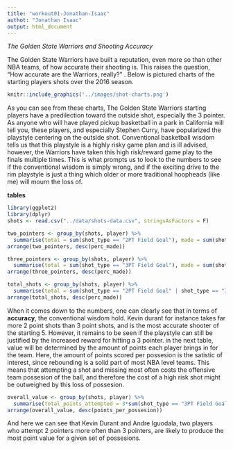 ```yaml
---
title: "workout01-Jonathan-Isaac"
authot: "Jonathan Isaac"
output: html_document
---
```


_The Golden State Warriors and Shooting Accuracy_

The Golden State Warriors have built a reputation, even more so than other NBA teams, of how accurate their shooting is. This raises the question, "How accurate are the Warriors, really?" . Below is pictured charts of the starting players shots over the 2016 season.

```r
knitr::include_graphics('../images/shot-charts.png')
```

  As you can see from these charts, The Golden State Warriors starting players have a predilection toward the outside shot, especially the 3 pointer. As anyone who will have played pickup basketball in a park in California will tell you, these players, and especially Stephen Curry, have popularized the playstyle centering on the outside shot. Conventional basketball wisdom tells us that this playstyle is a highly risky game plan and is ill advised, however, the Warriors have taken this high risk/reward game play to the finals multiple times. This is what prompts us to look to the numbers to see if the conventional wisdom is simply wrong, and if the exciting drive to the rim playstyle is just a thing which older or more traditional hoopheads (like me) will mourn the loss of.
  
  
__tables__

```r
library(ggplot2)
library(dplyr)
shots <- read.csv("../data/shots-data.csv", stringsAsFactors = F)
```


```r
two_pointers <- group_by(shots, player) %>%
  summarise(total = sum(shot_type == "2PT Field Goal"), made = sum(shot_type == "2PT Field Goal" & shot_made_flag == "shot_yes"), perc_made = 100*sum(shot_type == "2PT Field Goal" & shot_made_flag == "shot_yes")/sum(shot_type == "2PT Field Goal"))
arrange(two_pointers, desc(perc_made))
```

```r
three_pointers <- group_by(shots, player) %>%
  summarise(total = sum(shot_type == "3PT Field Goal"), made = sum(shot_type == "3PT Field Goal" & shot_made_flag == "shot_yes"), perc_made = 100*sum(shot_type == "3PT Field Goal" & shot_made_flag == "shot_yes")/sum(shot_type == "3PT Field Goal"))
arrange(three_pointers, desc(perc_made))
```

```r
total_shots <- group_by(shots, player) %>%
  summarise(total = sum(shot_type == "2PT Field Goal" | shot_type == "3PT Field Goal"), made = sum(shot_type == "2PT Field Goal" | shot_type == "3PT Field Goal" & shot_made_flag == "shot_yes"), perc_made = 100*sum(shot_type == "2PT Field Goal" | shot_type == "3PT Field Goal" & shot_made_flag == "shot_yes")/sum(shot_type == "2PT Field Goal" | shot_type == "3PT Field Goal"))
arrange(total_shots, desc(perc_made))

```

When it comes down to the numbers, one can clearly see that in terms of __accuracy__, the conventional wisdom hold. Kevin durant for instance takes far more 2 point shots than 3 point shots, and is the most accurate shooter of the starting 5. However, it remains to be seen if the playstyle can still be justified by the increased reward for hitting a 3 pointer. in the next table, value will be determined by the amount of points each player brings in for the team. Here, the amount of points scored per possesion is the satistic of interest, since rebounding is a solid part of most NBA level teams. This means that attempting a shot and missing most often costs the offensive team possesion of the ball, and therefore the cost of a high risk shot might be outweighed by this loss of possesion.

```r
overall_value <- group_by(shots, player) %>%
  summarise(total_points_attempted = 3*sum(shot_type == "3PT Field Goal") + 2*sum(shot_type == "2PT Field Goal"), total_scored = 3*sum(shot_type == "3PT Field Goal" & shot_made_flag == "shot_yes") + 2*sum(shot_type == "2PT Field Goal" & shot_made_flag == "shot_yes"), points_per_possesion = (3*sum(shot_type == "3PT Field Goal" & shot_made_flag == "shot_yes") + 2*sum(shot_type == "2PT Field Goal" & shot_made_flag == "shot_yes"))/(sum(shot_type == "3PT Field Goal") + sum(shot_type == "2PT Field Goal")))
arrange(overall_value, desc(points_per_possesion))
```
And here we can see that Kevin Durant and Andre Iguodala, two players who attempt 2 pointers more often than 3 pointers, are likely to produce the most point value for a given set of possesions.

